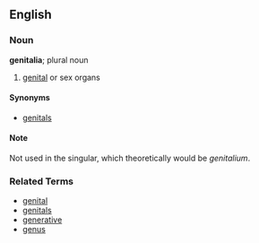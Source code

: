 ==English==

===Noun===
'''genitalia'''; plural noun

# [[genital]] or sex organs

====Synonyms====
*[[genitals]]

====Note====
Not used in the singular, which theoretically would be ''genitalium''.

===Related Terms===
*[[genital]]
*[[genitals]]
*[[generative]]
*[[genus]]